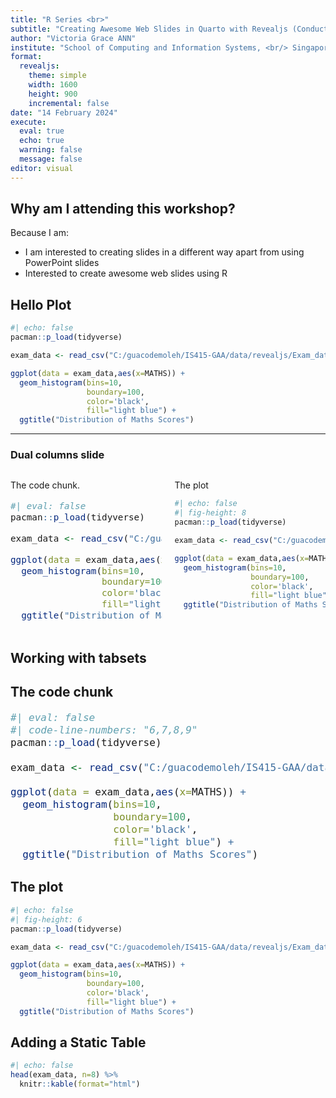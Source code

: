 ```yaml
---
title: "R Series <br>"
subtitle: "Creating Awesome Web Slides in Quarto with Revealjs (Conducted by Dr. Kam Tin Seong)"
author: "Victoria Grace ANN"
institute: "School of Computing and Information Systems, <br/> Singapore Management University"
format: 
  revealjs:
    theme: simple
    width: 1600
    height: 900
    incremental: false
date: "14 February 2024"
execute: 
  eval: true
  echo: true
  warning: false
  message: false
editor: visual
---
```


## Why am I attending this workshop?

:::{.incremental}
Because I am:

-   I am interested to creating slides in a different way apart from using PowerPoint slides
-   Interested to create awesome web slides using R

:::

## Hello Plot

```r
#| echo: false
pacman::p_load(tidyverse)

exam_data <- read_csv("C:/guacodemoleh/IS415-GAA/data/revealjs/Exam_data.csv")

ggplot(data = exam_data,aes(x=MATHS)) +
  geom_histogram(bins=10,
                 boundary=100,
                 color='black',
                 fill="light blue") +
  ggtitle("Distribution of Maths Scores")
```

---

### Dual columns slide
::: columns

::: {.column width="50%"}
The code chunk.

::: {style="font-size: 1.2em"}
```r
#| eval: false
pacman::p_load(tidyverse)

exam_data <- read_csv("C:/guacodemoleh/IS415-GAA/data/revealjs/Exam_data.csv")

ggplot(data = exam_data,aes(x=MATHS)) +
  geom_histogram(bins=10,
                 boundary=100,
                 color='black',
                 fill="light blue") +
  ggtitle("Distribution of Maths Scores")
```
:::
:::

::: {.column width="50%"}
The plot
```r
#| echo: false
#| fig-height: 8
pacman::p_load(tidyverse)

exam_data <- read_csv("C:/guacodemoleh/IS415-GAA/data/revealjs/Exam_data.csv")

ggplot(data = exam_data,aes(x=MATHS)) +
  geom_histogram(bins=10,
                 boundary=100,
                 color='black',
                 fill="light blue") +
  ggtitle("Distribution of Maths Scores")
```
:::

:::

## Working with tabsets

::: panel-tabset
## The code chunk

::: {style="font-size: 1.35em"}
```r
#| eval: false
#| code-line-numbers: "6,7,8,9"
pacman::p_load(tidyverse)

exam_data <- read_csv("C:/guacodemoleh/IS415-GAA/data/revealjs/Exam_data.csv")

ggplot(data = exam_data,aes(x=MATHS)) +
  geom_histogram(bins=10,
                 boundary=100,
                 color='black',
                 fill="light blue") +
  ggtitle("Distribution of Maths Scores")
```
:::

## The plot
```r
#| echo: false
#| fig-height: 6
pacman::p_load(tidyverse)

exam_data <- read_csv("C:/guacodemoleh/IS415-GAA/data/revealjs/Exam_data.csv")

ggplot(data = exam_data,aes(x=MATHS)) +
  geom_histogram(bins=10,
                 boundary=100,
                 color='black',
                 fill="light blue") +
  ggtitle("Distribution of Maths Scores")
```
:::

## Adding a Static Table
```r
#| echo: false
head(exam_data, n=8) %>%
  knitr::kable(format="html")
```


